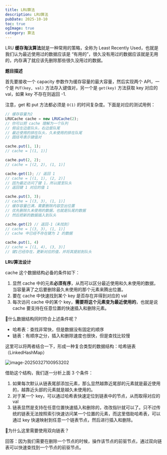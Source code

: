 ```yaml
---
title: LRU算法
description: LRU算法
pubDate: 2025-10-10
toc: true
ogImage: true
category: 算法
---
```


LRU **缓存淘汰算法**就是一种常用的策略，全称为 Least Recently Used，也就是我们认为最近使用过的数据应该是 “有用的”，很久没有用过的数据应该就是无用的，内存满了就应该先删除那些很久没用过的数据。

**题目描述**

首先要接收一个 capacity 参数作为缓存容量的最大容量，然后实现两个 API，一个是 `PUT(key, val)` 方法存入键值对，另一个是 `get(key)` 方法获取 key 对应的 val，如果 key 不存在则返回 -1.

注意，get 和 put 方法都必须是 `O(1)` 的时间复杂度。下面是对应的测试用例：

```js
// 缓存容量为2
LRUCache cache = new LRUCache(2);
// 你可以把 cache 理解为一个队列
// 假设左边是队头，右边是队尾
// 最近使用的排在队头，久未使用的排在队尾
// 圆括号表示键值对

cache.put(1, 1);
// cache = [(1, 1)]

cache.put(2, 2);
// cache = [(2, 2), (1, 1)]

cache.get(1); // 返回 1
// cache = [(1, 1), (2, 2)]
// 因为最近访问了键 1，所以提至队头
// 返回键 1 对应的值 1

cache.put(3, 3);
// cache = [(3, 3), (1, 1)]
// 缓存容量已满，需要删除内容空出位置
// 优先删除久未使用的数据，也就是队尾的数据
// 然后把新的数据插入到队头

cache.get(2) // 返回-1（未找到）
// cache = [(3, 3), (1, 1)]
// cache 中已经不存在键为 2 的数据

cache.put(1, 4)
// cache = [(1, 4), (3, 3)]
// 键1已经存在，更新对应的值，并将其提前到队头
```

**LRU算法设计**

cache 这个数据结构必备的条件如下：

1. 显然 cache 中的元素**必须有序**，从而可以区分最近使用和久未使用的数据，当容量满了之后要删除最久未使用的那个元素来腾出位置。
2. 要在 cache 中快速找到某个 key 是否存在并得到对应的 val
3. 每次访问 cache 中的某个 key，**需要将这个元素变为最近使用的**，也就是说 cache 要支持在任意位置的快速插入和删除元素。

🤔什么数据结构同时符合上述条件呢？

- 哈希表：查找非常快，但是数据没有固定的顺序
- 链表：有顺序之分，插入和删除速度也很快，但是查找比较慢

这里可以将两者结合一下，形成一种复合类型的数据结构：哈希链表（LinkedHashMap）

![image-20250327100953202](https://xiejie-typora.oss-cn-chengdu.aliyuncs.com/2025-03-27-020953.png)

借助这个结构，我们逐一分析上面 3 个条件：

1. 如果每次默认从链表尾部添加元素，那么显然越靠近尾部的元素就是最近使用的，越靠近头部的元素就是越久未使用的。
2. 对于某一个 key，可以通过哈希表快速定位到链表中的节点，从而取得对应的 val
3. 链表显然是支持在任意位置快速插入和删除的，改改指针就可以了。只不过传统的链表无法按照索引快速访问某一个位置的元素，而这里借助哈希表，可以通过 key 快速映射到任意一个链表节点，然后进行插入和删除。

🙋为什么这里需要使用双向链表？

回答：因为我们需要在删除一个节点的时候，操作该节点的前驱节点，通过双向链表可以快速查找到一个节点的前驱节点。
